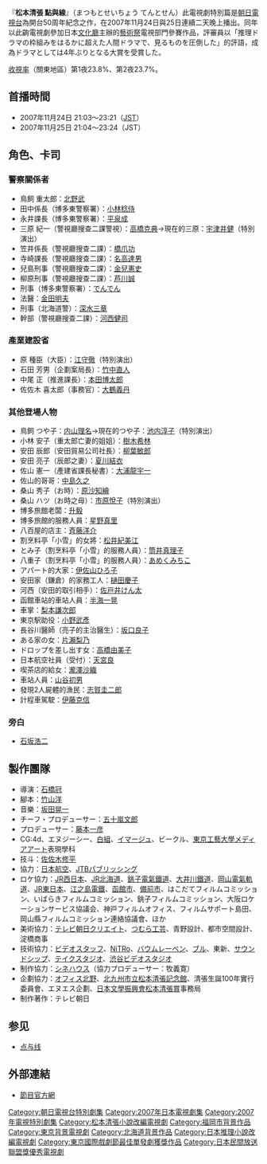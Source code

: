 『'''松本清張 點與線'''』（まつもとせいちょう てんとせん）此電視劇特別篇是[[朝日電視台|朝日電視台]]為開台50周年紀念之作，在2007年11月24日與25日連續二天晚上播出。同年以此齣電視劇參加日本[[文化廳|文化廳]]主辦的[[藝術祭_(文化廳)|藝術祭]]電視部門參賽作品，評審員以「推理ドラマの枠組みをはるかに超えた人間ドラマで、見るものを圧倒した」的評語，成為ドラマとしては4年ぶりとなる大賞を受賞した。

[[收視率|收視率]]（關東地區）第1夜23.8%、第2夜23.7%。

==首播時間==
*2007年11月24日 21:03～23:21（[[日本標準時|JST]]）
*2007年11月25日 21:04～23:24（JST）

==角色、卡司==
=== 警察關係者 ===
*鳥飼 重太郎：[[北野武|北野武]]
*田中係長（博多東警察署）：[[小林稔侍|小林稔侍]]
*永井課長（博多東警察署）：[[平泉成|平泉成]]
*三原 紀一（警視廳搜查二課警視）：[[高橋克典|高橋克典]]→現在的三原：[[宇津井健|宇津井健]]（特別演出）
*笠井係長（警視廳搜查二課）：[[橋爪功|橋爪功]]
*寺崎課長（警視廳搜查二課）：[[名高達男|名高達男]]
*兒島刑事（警視廳搜查二課）：[[金兒憲史|金兒憲史]]
*柳原刑事（警視廳搜查二課）：[[芦川誠|芦川誠]]
*刑事（博多東警察署）：[[でんでん|でんでん]]
*法醫：[[金田明夫|金田明夫]]
*刑事（北海道警）：[[深水三章|深水三章]]
*幹部（警視廳搜查二課）：[[河西健司|河西健司]]

=== 產業建設省 ===
*原 種臣（大臣）：[[江守徹|江守徹]]（特別演出）
*石田 芳男（企劃案局長）：[[竹中直人|竹中直人]]
*中尾 正（推進課長）：[[本田博太郎|本田博太郎]]
*佐佐木 喜太郎（事務官）：[[大鶴義丹|大鶴義丹]]

=== 其他登場人物 ===
*鳥飼 つや子：[[内山理名|内山理名]]→現在的つや子：[[池内淳子|池内淳子]]（特別演出）
*小林 安子（重太郎亡妻的姐姐）：[[樹木希林|樹木希林]]
*安田 辰郎（安田貿易公司社長）：[[柳葉敏郎|柳葉敏郎]]
*安田 亮子（辰郎之妻）：[[夏川結衣|夏川結衣]]
*佐山 憲一（產建省課長秘書）：[[大浦龍宇一|大浦龍宇一]]
*佐山的哥哥：[[中島久之|中島久之]]
*桑山 秀子（お時）：[[原沙知繪|原沙知繪]]
*桑山 ハツ（お時之母）：[[市原悅子|市原悅子]]（特別演出）
*博多旅館老闆：[[升毅|升毅]]
*博多旅館的服務人員：[[星野真里|星野真里]]
*八百屋的店主：[[斉藤洋介|斉藤洋介]]
*割烹料亭「小雪」的女將：[[松井紀美江|松井紀美江]]
*とみ子（割烹料亭「小雪」的服務人員）：[[筒井真理子|筒井真理子]]
*八重子（割烹料亭「小雪」的服務人員）：[[あめくみちこ|あめくみちこ]]
*アパート的大家：[[伊佐山ひろ子|伊佐山ひろ子]]
*安田家（鎌倉）的家務工人：[[樋田慶子|樋田慶子]]
*河西（安田的取引相手）：[[佐戸井けん太|佐戸井けん太]]
*函館車站的車站人員：[[半海一晃|半海一晃]]
*車掌：[[梨本謙次郎|梨本謙次郎]]
*東京駅助役：[[小野武彥|小野武彥]]
*長谷川醫師（亮子的主治醫生）：[[坂口良子|坂口良子]]
*ある家の女：[[片瀨梨乃|片瀨梨乃]]
*ドロップを差し出す女：[[高橋由美子|高橋由美子]]
*日本航空社員（受付）：[[天宮良|天宮良]]
*喫茶店的給女：[[瀧澤沙織|瀧澤沙織]]
*車站人員：[[山谷初男|山谷初男]]
*發現2人屍體的漁民：[[志賀圭二郎|志賀圭二郎]]
*計程車駕駛：[[伊藤克信|伊藤克信]]

=== 旁白 ===
*[[石坂浩二|石坂浩二]]

==製作團隊==
*導演：[[石橋冠|石橋冠]]
*腳本：[[竹山洋|竹山洋]]
*音樂：[[坂田晃一|坂田晃一]]
*チーフ・プロデューサー：[[五十嵐文郎|五十嵐文郎]]
*プロデューサー：[[藤本一彦|藤本一彦]]
*CG:4d、エヌジーシー、[[白組|白組]]、[[イマージュ_(畫像處理企業)|イマージュ]]、ビークル、[[東京工藝大學|東京工藝大學]]メディアアート表現學科
*技斗：[[佐佐木修平|佐佐木修平]]
*協力：[[日本航空|日本航空]]、[[JTBパブリッシング|JTBパブリッシング]]
*ロケ協力：[[西日本旅客鐵道|JR西日本]]、[[北海道旅客鐵道|JR北海道]]、[[銚子電氣鐵道|銚子電氣鐵道]]、[[大井川鐵道|大井川鐵道]]、[[岡山電氣軌道|岡山電氣軌道]]、[[東日本旅客鐵道|JR東日本]]、[[江之島電鐵|江之島電鐵]]、[[函館市|函館市]]、[[備前市|備前市]]、はこだてフィルムコミッション、いばらきフィルムコミッション、銚子フィルムコミッション、大阪ロケーションサービス協議会、神戸フィルムオフィス、フィルムサポート島田、岡山縣フィルムコミッション連絡協議會、ほか
*美術協力：[[テレビ朝日クリエイト|テレビ朝日クリエイト]]、[[つむら工芸|つむら工芸]]、青野設計、都市空間設計、淀橋商事
*技術協力：[[ビデオスタッフ|ビデオスタッフ]]、[[NiTRo|NiTRo]]、[[バウムレーベン|バウムレーベン]]、[[ブル_(テレビ技術公司)|ブル]]、東新、[[サウンドシップ|サウンドシップ]]、[[テイクスタジオ|テイクスタジオ]]、[[渋谷ビデオスタジオ|渋谷ビデオスタジオ]]
*制作協力：[[シネハウス|シネハウス]]（協力プロデューサー：牧義寛）
*企劃協力：[[オフィス北野|オフィス北野]]、[[北九州市立松本清張記念館|北九州市立松本清張記念館]]、清張生誕100年實行委員會、エヌエス企劃、[[日本文學振興會|日本文學振興會]][[松本清張賞|松本清張賞]]事務局
*制作著作：テレビ朝日

==参见==
*[[点与线|点与线]]

==外部連結==
*[https://web.archive.org/web/20080327232728/http://www.tv-asahi.co.jp/tentosen/ 節目官方網]
{{東京國際戲劇節最佳單發劇獎}}
{{日本民間放送聯盟獎優秀電視劇}}
{{DEFAULTSORT:Ten to Sen}}
[[Category:朝日電視台特別劇集|Category:朝日電視台特別劇集]]
[[Category:2007年日本電視劇集|Category:2007年日本電視劇集]]
[[Category:2007年電視特別劇集|Category:2007年電視特別劇集]]
[[Category:松本清張小說改編電視劇|Category:松本清張小說改編電視劇]]
[[Category:福岡市背景作品|Category:福岡市背景作品]]
[[Category:東京背景電視劇|Category:東京背景電視劇]]
[[Category:北海道背景作品|Category:北海道背景作品]]
[[Category:日本推理小說改編電視劇|Category:日本推理小說改編電視劇]]
[[Category:東京國際戲劇節最佳單發劇獲獎作品|Category:東京國際戲劇節最佳單發劇獲獎作品]]
[[Category:日本民間放送聯盟獎優秀電視劇|Category:日本民間放送聯盟獎優秀電視劇]]
